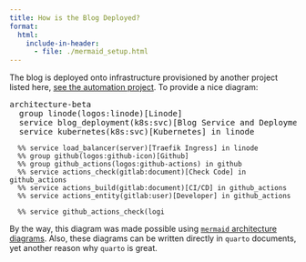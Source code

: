 ```yaml
---
title: How is the Blog Deployed?
format:
  html:
    include-in-header:
      - file: ./mermaid_setup.html
---
```


The blog is deployed onto infrastructure provisioned by another project listed
here, [see the automation project](./projects/automation). To provide a nice
diagram:

```{=html}

<pre class="mermaid">
architecture-beta
  group linode(logos:linode)[Linode]
  service blog_deployment(k8s:svc)[Blog Service and Deployment] in linode
  service kubernetes(k8s:svc)[Kubernetes] in linode
</pre>

```

```
  %% service load_balancer(server)[Traefik Ingress] in linode
  %% group github(logos:github-icon)[Github]
  %% group github_actions(logos:github-actions) in github
  %% service actions_check(gitlab:document)[Check Code] in github_actions
  %% service actions_build(gitlab:document)[CI/CD] in github_actions
  %% service actions_entity(gitlab:user)[Developer] in github_actions

  %% service github_actions_check(logi
```

By the way, this diagram was made possible using [`mermaid` architecture diagrams](https://mermaid.js.org/syntax/architecture.html).
Also, these diagrams can be written directly in `quarto` documents, yet another reason why `quarto` is great.
